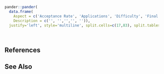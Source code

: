 # <a name=''></a>

<br>
```r
pander::pander(
  data.frame(
    Aspect = c('Acceptance Rate', 'Applications', 'Difficulty', 'Final Algorithm?', 'Proposal'),
    Description = c('', '','','', '')),
  justify='left', style='multiline', split.cells=c(17,83), split.tables=Inf)
```

<br>



## References



## See Also

